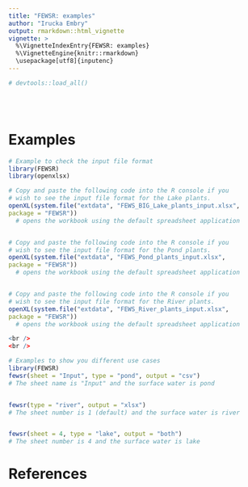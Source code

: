 ```yaml
---
title: "FEWSR: examples"
author: "Irucka Embry"
output: rmarkdown::html_vignette
vignette: >
  %\VignetteIndexEntry{FEWSR: examples}
  %\VignetteEngine{knitr::rmarkdown}
  \usepackage[utf8]{inputenc}
---
```


```r
# devtools::load_all()
```

<br />
<br />

# Examples
```R
# Example to check the input file format
library(FEWSR)
library(openxlsx)

# Copy and paste the following code into the R console if you
# wish to see the input file format for the Lake plants.
openXL(system.file("extdata", "FEWS_BIG_Lake_plants_input.xlsx",
package = "FEWSR"))
  # opens the workbook using the default spreadsheet application


# Copy and paste the following code into the R console if you
# wish to see the input file format for the Pond plants.
openXL(system.file("extdata", "FEWS_Pond_plants_input.xlsx",
package = "FEWSR"))
  # opens the workbook using the default spreadsheet application


# Copy and paste the following code into the R console if you
# wish to see the input file format for the River plants.
openXL(system.file("extdata", "FEWS_River_plants_input.xlsx",
package = "FEWSR"))
  # opens the workbook using the default spreadsheet application

<br />
<br />

# Examples to show you different use cases
library(FEWSR)
fewsr(sheet = "Input", type = "pond", output = "csv")
# The sheet name is "Input" and the surface water is pond


fewsr(type = "river", output = "xlsx")
# The sheet number is 1 (default) and the surface water is river


fewsr(sheet = 4, type = "lake", output = "both")
# The sheet number is 4 and the surface water is lake
```


# References
